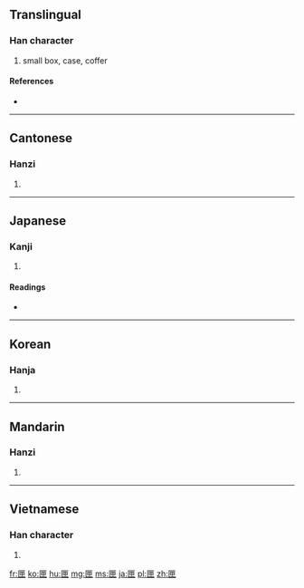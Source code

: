 ==Translingual==

===Han character===
{{Han char|rn=22|rad=匚|as=05|sn=7|four=7171<sub>5</sub>|canj=尸田中 (SWL)}}

# small box, case, coffer

====References====
* {{Han ref|kx=0153.270|dkj=02610|dj=0345.140|hdz=10084.110|uh=5323|ud=21283|bh=A758|bd=42840}}

----

==Cantonese==

===Hanzi===
{{yue-hanzi|jyut=|y=haap6}}

# {{defn|Cantonese|sort=匚05}}

----

==Japanese==

===Kanji===
{{ja-kanji|grade=|rs=匚05}}

# {{defn|Japanese|sort=匚05}}

====Readings====
* {{ja-readings|on=[[こう]] (kō), [[ごう]] (gō)|kun=[[はこ]] (hako)}}

----

==Korean==

===Hanja===
{{ko-hanja|hangeul=[[갑]]|rv=gap|mr=kap}}

# {{defn|Korean|sort=匚05}}

----

==Mandarin==

===Hanzi===
{{cmn-hanzi|pin=[[xiá]] ([[xia2]])|wg=hsia<sup>2</sup>}}

# {{defn|Mandarin|sort=匚05}}

----

==Vietnamese==

===Han character===
{{vi-hantu|[[hạp]], [[hộp]], [[háp]], [[tráp]]|rs=匚05}}

# {{defn|Vietnamese|sort=匚05}}

[[fr:匣]]
[[ko:匣]]
[[hu:匣]]
[[mg:匣]]
[[ms:匣]]
[[ja:匣]]
[[pl:匣]]
[[zh:匣]]